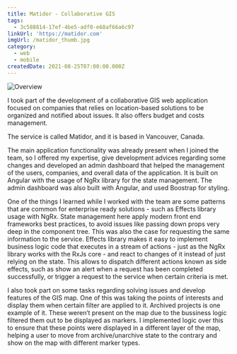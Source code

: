 ```yaml
---
title: Matidor - Collaborative GIS
tags:
  - 3c588814-17ef-4be5-adf0-e68af66a6c97
linkUrl: 'https://matidor.com'
imgUrl: /matidor_thumb.jpg
category:
  - web
  - mobile
createdDate: 2021-08-25T07:00:00.000Z
---
```


![Overview](/matidor.jpg)

I took part of the development of a collaborative GIS web application focused on companies that relies on location-based solutions to be organized and notified about issues. It also offers budget and costs management.

The service is called Matidor, and it is based in Vancouver, Canada.

The main application functionality was already present when I joined the team, so I offered my expertise, give development advices regarding some changes and developed an admin dashboard that helped the management of the users, companies, and overall data of the application. It is built on Angular with the usage of NgRx library for the state management. The admin dashboard was also built with Angular, and used Boostrap for styling.

One of the things I learned while I worked with the team are some patterns that are common for enterprise ready solutions - such as Effects library usage with NgRx. State management here apply modern front end frameworks best practices, to avoid issues like passing down props very deep in the component tree. This was also the case for requesting the same information to the service. Effects library makes it easy to implement business logic code that executes in a stream of actions - just as the NgRx library works with the RxJs core - and react to changes of it instead of just relying on the state. This allows to dispatch different actions known as side effects, such as show an alert when a request has been completed successfully, or trigger a request to the service when certain criteria is met.

I also took part on some tasks regarding solving issues and develop features of the GIS map. One of this was taking the points of interests and display them when certain filter are applied to it. Archived projects is one example of it. These weren’t present on the map due to the bussiness logic filtered them out to be displayed as markers. I implemented logic over this to ensure that these points were displayed in a different layer of the map, helping a user to move from archive/unarchive state to the contrary and show on the map with different marker types.
